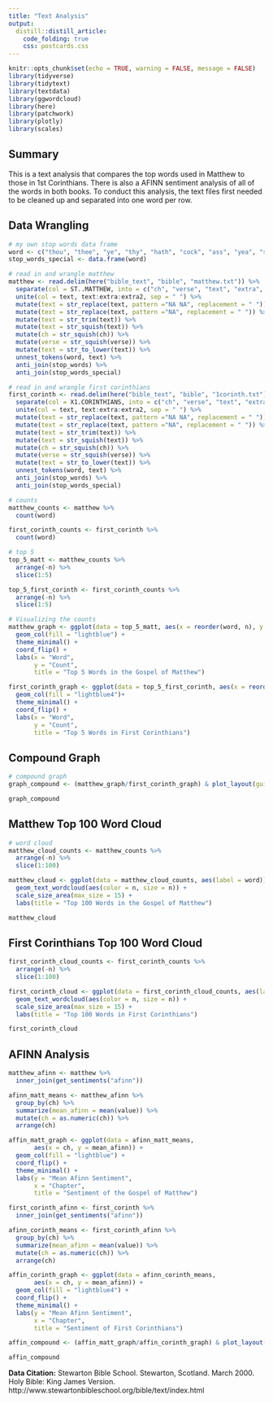 ```yaml
---
title: "Text Analysis"
output:
  distill::distill_article:
    code_folding: true
    css: postcards.css
---
```


```r
knitr::opts_chunk$set(echo = TRUE, warning = FALSE, message = FALSE)
library(tidyverse)
library(tidytext)
library(textdata)
library(ggwordcloud)
library(here)
library(patchwork)
library(plotly)
library(scales)
```

## Summary
This is a text analysis that compares the top words used in Matthew to those in 1st Corinthians. There is also a AFINN sentiment analysis of all of the words in both books. To conduct this analysis, the text files first needed to be cleaned up and separated into one word per row. 

## Data Wrangling
```r
# my own stop words data frame
word <- c("thou", "thee", "ye", "thy", "hath", "cock", "ass", "yea", "saith", "hast", "shalt")
stop_words_special <- data.frame(word)

# read in and wrangle matthew
matthew <- read.delim(here("bible_text", "bible", "matthew.txt")) %>% 
  separate(col = ST..MATTHEW, into = c("ch", "verse", "text", "extra", "extra2"), sep = ":") %>% 
  unite(col = text, text:extra:extra2, sep = " ") %>% 
  mutate(text = str_replace(text, pattern ="NA NA", replacement = " ")) %>% 
  mutate(text = str_replace(text, pattern ="NA", replacement = " ")) %>% 
  mutate(text = str_trim(text)) %>% 
  mutate(text = str_squish(text)) %>% 
  mutate(ch = str_squish(ch)) %>% 
  mutate(verse = str_squish(verse)) %>% 
  mutate(text = str_to_lower(text)) %>% 
  unnest_tokens(word, text) %>% 
  anti_join(stop_words) %>% 
  anti_join(stop_words_special)

# read in and wrangle first corinthians
first_corinth <- read.delim(here("bible_text", "bible", "1corinth.txt")) %>% 
  separate(col = X1.CORINTHIANS, into = c("ch", "verse", "text", "extra", "extra2"), sep = ":") %>% 
  unite(col = text, text:extra:extra2, sep = " ") %>% 
  mutate(text = str_replace(text, pattern ="NA NA", replacement = " ")) %>% 
  mutate(text = str_replace(text, pattern ="NA", replacement = " ")) %>% 
  mutate(text = str_trim(text)) %>% 
  mutate(text = str_squish(text)) %>% 
  mutate(ch = str_squish(ch)) %>% 
  mutate(verse = str_squish(verse)) %>%
  mutate(text = str_to_lower(text)) %>% 
  unnest_tokens(word, text) %>% 
  anti_join(stop_words) %>% 
  anti_join(stop_words_special)

# counts
matthew_counts <- matthew %>% 
  count(word)

first_corinth_counts <- first_corinth %>% 
  count(word)

# top 5
top_5_matt <- matthew_counts %>%
  arrange(-n) %>% 
  slice(1:5)

top_5_first_corinth <- first_corinth_counts %>% 
  arrange(-n) %>% 
  slice(1:5)

# Visualizing the counts
matthew_graph <- ggplot(data = top_5_matt, aes(x = reorder(word, n), y = n)) +
  geom_col(fill = "lightblue") +
  theme_minimal() +
  coord_flip() +
  labs(x = "Word",
       y = "Count",
       title = "Top 5 Words in the Gospel of Matthew")

first_corinth_graph <- ggplot(data = top_5_first_corinth, aes(x = reorder(word, n), y = n)) +
  geom_col(fill = "lightblue4")+
  theme_minimal() +
  coord_flip() +
  labs(x = "Word",
       y = "Count",
       title = "Top 5 Words in First Corinthians")
```

## Compound Graph
```r
# compound graph
graph_compound <- (matthew_graph/first_corinth_graph) & plot_layout(guides = "collect")

graph_compound
```

## Matthew Top 100 Word Cloud
```r
# word cloud
matthew_cloud_counts <- matthew_counts %>% 
  arrange(-n) %>% 
  slice(1:100)

matthew_cloud <- ggplot(data = matthew_cloud_counts, aes(label = word)) +
  geom_text_wordcloud(aes(color = n, size = n)) +
  scale_size_area(max_size = 15) +
  labs(title = "Top 100 Words in the Gospel of Matthew")

matthew_cloud
```


## First Corinthians Top 100 Word Cloud
```r
first_corinth_cloud_counts <- first_corinth_counts %>% 
  arrange(-n) %>% 
  slice(1:100)

first_corinth_cloud <- ggplot(data = first_corinth_cloud_counts, aes(label = word)) +
  geom_text_wordcloud(aes(color = n, size = n)) +
  scale_size_area(max_size = 15) +
  labs(title = "Top 100 Words in First Corinthians")

first_corinth_cloud
```

## AFINN Analysis
```r
matthew_afinn <- matthew %>% 
  inner_join(get_sentiments("afinn"))

afinn_matt_means <- matthew_afinn %>% 
  group_by(ch) %>% 
  summarize(mean_afinn = mean(value)) %>% 
  mutate(ch = as.numeric(ch)) %>% 
  arrange(ch)

affin_matt_graph <- ggplot(data = afinn_matt_means,
       aes(x = ch, y = mean_afinn)) +
  geom_col(fill = "lightblue") +
  coord_flip() +
  theme_minimal() +
  labs(y = "Mean Afinn Sentiment",
       x = "Chapter",
       title = "Sentiment of the Gospel of Matthew")

first_corinth_afinn <- first_corinth %>% 
  inner_join(get_sentiments("afinn"))

afinn_corinth_means <- first_corinth_afinn %>% 
  group_by(ch) %>% 
  summarize(mean_afinn = mean(value)) %>% 
  mutate(ch = as.numeric(ch)) %>% 
  arrange(ch)

affin_corinth_graph <- ggplot(data = afinn_corinth_means,
       aes(x = ch, y = mean_afinn)) +
  geom_col(fill = "lightblue4") +
  coord_flip() +
  theme_minimal() +
  labs(y = "Mean Afinn Sentiment",
       x = "Chapter",
       title = "Sentiment of First Corinthians")

affin_compound <- (affin_matt_graph/affin_corinth_graph) & plot_layout(guides = "collect")

affin_compound
```

**Data Citation:** Stewarton Bible School. Stewarton, Scotland. March 2000. Holy Bible: King James Version. http://www.stewartonbibleschool.org/bible/text/index.html
